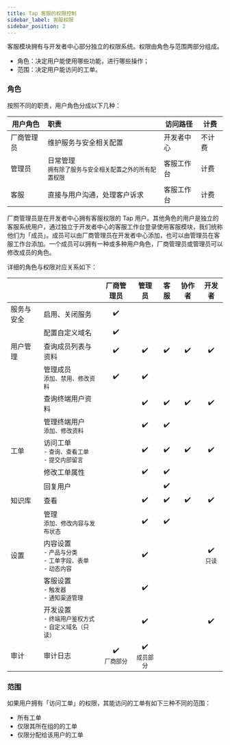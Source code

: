 ```yaml
---
title: Tap 客服的权限控制
sidebar_label: 客服权限
sidebar_position: 2
---
```


客服模块拥有与开发者中心部分独立的权限系统。权限由角色与范围两部分组成。

- 角色：决定用户能使用哪些功能，进行哪些操作；
- 范围：决定用户能访问的工单。

### 角色

按照不同的职责，用户角色分成以下几种：

| 用户角色   | 职责                                                                     | 访问路径   | 计费   |
| ---------- | :----------------------------------------------------------------------- | ---------- | ------ |
| 厂商管理员 | 维护服务与安全相关配置                                                   | 开发者中心 | 不计费 |
| 管理员     | 日常管理<br/><small>拥有除了服务与安全相关配置之外的所有配置权限</small> | 客服工作台 | 计费   |
| 客服       | 直接与用户沟通，处理客户诉求                                             | 客服工作台 | 计费   |

厂商管理员是在开发者中心拥有客服权限的 Tap 用户。其他角色的用户是独立的客服系统用户，通过独立于开发者中心的客服工作台登录使用客服模块，我们统称他们为「成员」。成员可以由厂商管理员在开发者中心添加，也可以由管理员在客服工作台添加。一个成员可以拥有一种或多种用户角色，厂商管理员或管理员可以修改成员的角色。

详细的角色与权限对应关系如下：

|                   |                                                                              |           厂商管理员           |             管理员             | 客服 | 协作者 |           开发者            |
| ----------------- | ---------------------------------------------------------------------------- | :----------------------------: | :----------------------------: | :--: | :----: | :-------------------------: |
| 服务与安全        | 启用、关闭服务                                                               |               ✔️               |                                |      |        |                             |
|                   | 配置自定义域名                                                               |               ✔️               |                                |      |        |                             |
| 用户管理          | 查询成员列表与资料                                                           |               ✔️               |               ✔️               |  ✔️  |   ✔️   |             ✔️              |
|                   | 管理成员<br/><small>添加、禁用、修改资料</small>                             |               ✔️               |               ✔️               |      |        |                             |
|                   | 查询终端用户资料                                                             |                                |               ✔️               |  ✔️  |   ✔️   |             ✔️              |
|                   | 管理终端用户<br/><small>添加、修改资料</small>                               |                                |               ✔️               |  ✔️  |        |                             |
| 工单              | 访问工单<br/><small>- 查询、查看工单<br/>- 提交内部留言</small>              |                                |               ✔️               |  ✔️  |   ✔️   |             ✔️              |
|                   | 修改工单属性                                                                 |                                |               ✔️               |  ✔️  |        |                             |
|                   | 回复用户                                                                     |                                |                                |  ✔️  |        |                             |
| 知识库            | 查看                                                                         |                                |               ✔️               |  ✔️  |   ✔️   |             ✔️              |
|                   | 管理<br/><small>添加、修改内容与发布状态</small>                             |                                |               ✔️               |  ✔️  |        |                             |
| 设置              | 内容设置<br/><small>- 产品与分类<br/>- 工单字段、表单<br/>- 动态内容</small> |                                |               ✔️               |      |        | ✔️ <br/><small>只读</small> |
|                   | 客服设置<br/><small>- 触发器<br/>- 通知渠道管理</small>                                         |                                |               ✔️               |      |        |                             |
|                   | 开发设置<br/><small>- 终端用户鉴权方式<br/>- 自定义域名（只读）</small>      |                                |               ✔️               |      |        |             ✔️              |
| 审计              | 审计日志                                                                     | ✔️<br/><small>厂商部分</small> | ✔️<br/><small>成员部分</small> |      |        |                             |

### 范围

如果用户拥有「访问工单」的权限，其能访问的工单有如下三种不同的范围：

- 所有工单
- 仅限其所在组的的工单
- 仅限分配给该用户的工单
